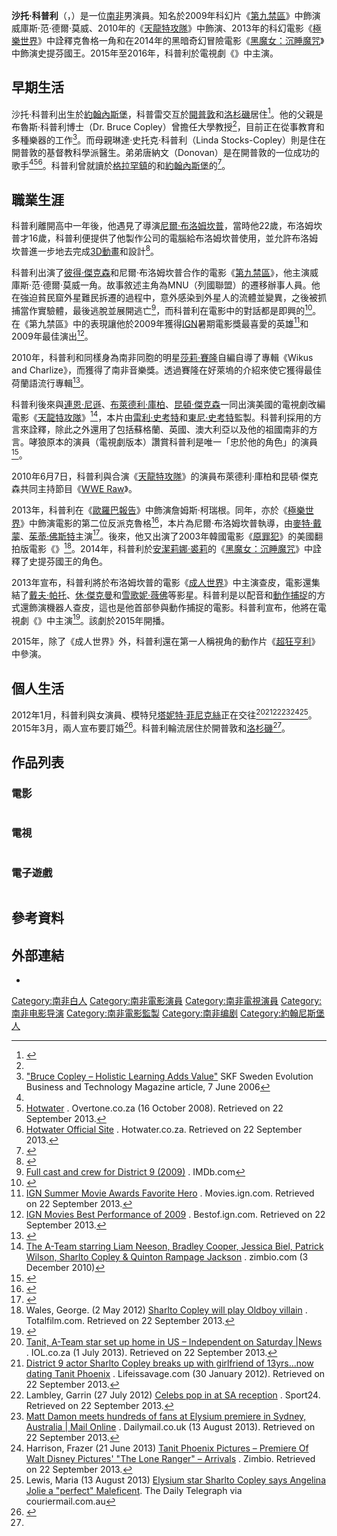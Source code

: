 {{noteTA
|G1=Show
|G2=Movie
|G3=TV
|T=zh-hk:沙杜·高柏;zh-tw:沙托·科普利;zh-cn:沙尔托·科普雷;
|1=zh-hk:沙杜·高柏;zh-tw:沙托·科普利;zh-cn:沙尔托·科普雷;
|2=zh-hk:高柏;zh-tw:科普利;zh-cn:科普雷;
|3=zh-hk:保甘;zh-tw:布洛姆坎普;zh-cn:布洛姆坎普;
}}
{{Infobox entertainer
|type = 男演員
|name = 沙托·科普利
|foreignname = {{lang|en|Sharlto Copley}}
|image = SharltoCopleyCCJuly09.jpg
|caption = 科普利於2009年7月的[[聖地亞哥國際動漫展|聖地亞哥國際動漫展]]上
|birth_date = {{Birth date and age|1973|11|27}}
|birth_place = 南非[[德蘭士瓦省|德蘭士瓦省]][[約翰內斯堡|約翰內斯堡]]
|residence = 南非[[西開普省|西開普省]][[開普敦|開普敦]]<br />美國[[加利福尼亞州|加利福尼亞州]][[洛杉磯|洛杉磯]]
|education = {{le|聖安德魯大學預科學校|St. Andrew's Preparatory School}}<br />{{le|紅山學院|Redhill School (Johannesburg)}}
|occupation = 演員
|yearsactive = 2004年至今
|spouse = {{marriage|[[塔尼特·菲尼克斯|塔尼特·菲尼克斯]]|2016}}
|children = 1
}}
{{中文譯名
| english   = Sharlto Copley
| putonghua = 沙尔托·科普雷
| taiwan    = 沙托·科普利
| cantonese = 沙杜·高柏
}}
'''沙托·科普利'''（{{lang-en|Sharlto Copley}}，{{bd|1973年|11月27日}}）是一位[[南非|南非]]男演員。知名於2009年科幻片《[[第九禁區|第九禁區]]》中飾演威庫斯·范·德爾·莫威、2010年的《[[天龍特攻隊_(電影)|天龍特攻隊]]》中飾演{{link-en|哮狼莫多克|Howling Mad Murdock}}、2013年的科幻電影《[[極樂世界_(電影)|極樂世界]]》中詮釋克魯格一角和在2014年的黑暗奇幻冒險電影《[[黑魔女：沉睡魔咒|黑魔女：沉睡魔咒]]》中飾演史提芬國王。2015年至2016年，科普利於電視劇《{{link-en|異能 (2015年電視劇)|Powers (U.S. TV series)|異能}}》中主演{{link-en|克里斯汀·沃克|Christian Walker}}。

== 早期生活 ==
沙托·科普利出生於[[約翰內斯堡|約翰內斯堡]]，科普雷交互於[[開普敦|開普敦]]和[[洛杉磯|洛杉磯]]居住<ref name="#1">{{cite news | first = Gayle | last = Edmunds | url = http://www.citypress.co.za/Entertainment/News/Exclusive-Sharlto-Copley-speaks-to-City-Press-20100820 | title = A-Team's Sharlto Copley soars | work = City Press | date = 2010-08-20 | accessdate = 2011-02-21 | archive-url = https://web.archive.org/web/20110723184238/http://www.citypress.co.za/Entertainment/News/Exclusive-Sharlto-Copley-speaks-to-City-Press-20100820 | archive-date = 2011-07-23 | dead-url = yes }}</ref>。他的父親是布魯斯·科普利博士（Dr. Bruce Copley）曾擔任大學教授<ref name=bruce1 />，目前正在從事教育和多種樂器的工作<ref name=SKF>[http://evolution.skf.com/bruce-copley-%E2%80%93-holistic-learning-adds-value/ "Bruce Copley – Holistic Learning Adds Value"] {{webarchive|url=https://web.archive.org/web/20130927134812/http://evolution.skf.com/bruce-copley-%E2%80%93-holistic-learning-adds-value/ |date=2013-09-27 }} SKF Sweden Evolution Business and Technology Magazine article, 7 June 2006</ref>。而母親琳達·史托克·科普利（Linda Stocks-Copley）則是住在開普敦的基督教科學派醫生。弟弟唐納文（Donovan）是在開普敦的一位成功的歌手<ref name=bruce1/><ref name=hotwater>[http://www.overtone.co.za/band/hotwater Hotwater] {{webarchive|url=https://archive.is/20130422010436/http://www.overtone.co.za/band/hotwater |date=2013-04-22 }}. Overtone.co.za (16 October 2008). Retrieved on 22 September 2013.</ref><ref name=hotwater1>[http://www.hotwater.co.za/ Hotwater Official Site] {{Wayback|url=http://www.hotwater.co.za/ |date=20180118073915 }}. Hotwater.co.za. Retrieved on 22 September 2013.</ref>。科普利曾就讀於[[格拉罕鎮|格拉罕鎮]]的{{link-en|聖安德魯大學預科學校|St. Andrew's Preparatory School}}和[[約翰內斯堡|約翰內斯堡]]的{{link-en|紅山學院|Redhill School (Johannesburg)}}<ref name=bruce1 >{{cite news | first = Lisa | last = Marks | url = http://news.scotsman.com/topstories/Interview-ATeam-star-Sharlto-Copley.6437528.jp | title = Interview with A-Team star Sharlto Copley | work = The Scotsman | date = 2010-07-26 | accessdate = 2011-02-21 | archive-date = 2011-06-29 | archive-url = https://web.archive.org/web/20110629135917/http://news.scotsman.com/topstories/Interview-ATeam-star-Sharlto-Copley.6437528.jp | dead-url = no }}</ref>。

== 職業生涯 ==
科普利離開高中一年後，他遇見了導演[[尼爾·布洛姆坎普|尼爾·布洛姆坎普]]，當時他22歲，布洛姆坎普才16歲，科普利便提供了他製作公司的電腦給布洛姆坎普使用，並允許布洛姆坎普進一步地去完成[[3D動畫|3D動畫]]和設計<ref>{{youtube|cSON9w5Pm8o|Sharlto and Neill sitdown interview Part 1}}</ref>。

科普利出演了[[彼得·傑克森|彼得·傑克森]]和尼爾·布洛姆坎普合作的電影《[[第九禁區|第九禁區]]》，他主演威庫斯·范·德爾·莫威一角。故事敘述主角為MNU（列國聯盟）的遷移辦事人員。他在強迫貧民窟外星難民拆遷的過程中，意外感染到外星人的流體並變異，之後被抓捕當作實驗體，最後逃脫並展開逃亡<ref>[http://www.imdb.com/title/tt1136608/fullcredits#cast Full cast and crew for District 9 (2009)] {{Wayback|url=http://www.imdb.com/title/tt1136608/fullcredits#cast |date=20150311104854 }}. IMDb.com</ref>，而科普利在電影中的對話都是即興的<ref name="interview">{{cite web | url = http://www.avclub.com/articles/district-9-director-neill-blomkamp,31606/ | title = District 9 director Neill Blomkamp | work = A.V. Club | accessdate = 2009-08-16 | archive-date = 2012-04-06 | archive-url = https://www.webcitation.org/66ikSw8ye?url=http://www.avclub.com/articles/district-9-director-neill-blomkamp,31606/ | dead-url = no }}</ref>。在《第九禁區》中的表現讓他於2009年獲得[[IGN|IGN]]暑期電影獎最喜愛的英雄<ref>[http://movies.ign.com/summerawards/2009/favorite-hero.html IGN Summer Movie Awards Favorite Hero] {{Wayback|url=http://movies.ign.com/summerawards/2009/favorite-hero.html |date=20090923024859 }}. Movies.ign.com. Retrieved on 22 September 2013.</ref>和2009年最佳演出<ref>[http://bestof.ign.com/2009/movies/best-performance.html IGN Movies Best Performance of 2009] {{Wayback|url=http://bestof.ign.com/2009/movies/best-performance.html |date=20091218171638 }}. Bestof.ign.com. Retrieved on 22 September 2013.</ref>。

2010年，科普利和同樣身為南非同胞的明星[[莎莉·賽隆|莎莉·賽隆]]自編自導了專輯《Wikus and Charlize》，而獲得了南非音樂獎。透過賽隆在好萊塢的介紹來使它獲得最佳荷蘭語流行專輯<ref>{{cite web|url=http://www.dreadcentral.com/news/37084/wikus-from-district-9-hunting-down-a-different-beast-charlize-theron|title=Wikus From District 9 Hunting Down a Different Beast – Charlize Theron!|publisher=DreadCentral|accessdate=2014-11-08|archive-date=2013-09-27|archive-url=https://web.archive.org/web/20130927071248/http://www.dreadcentral.com/news/37084/wikus-from-district-9-hunting-down-a-different-beast-charlize-theron|dead-url=no}}</ref>。

科普利後來與[[連恩·尼遜|連恩·尼遜]]、[[布萊德利·庫柏|布萊德利·庫柏]]、[[昆頓·傑克森|昆頓·傑克森]]一同出演美國的電視劇改編電影《[[天龍特攻隊_(電影)|天龍特攻隊]]》<ref name=ateam>[http://www.zimbio.com/Quinton+%27Rampage%27+Jackson/articles/b_3a4RynGWV/Team+starring+Liam+Neeson+Bradley+Cooper+Jessica The A-Team starring Liam Neeson, Bradley Cooper, Jessica Biel, Patrick Wilson, Sharlto Copley & Quinton Rampage Jackson] {{Webarchive|url=https://archive.is/20130210005241/http://www.zimbio.com/Quinton+'Rampage'+Jackson/articles/b_3a4RynGWV/Team+starring+Liam+Neeson+Bradley+Cooper+Jessica |date=2013-02-10 }}. zimbio.com (3 December 2010)</ref>，本片由[[雷利·史考特|雷利·史考特]]和[[東尼·史考特|東尼·史考特]]監製。科普利採用{{link-en|美國南部英語|Southern American English|美國南部}}的方言來詮釋{{link-en|哮狼莫多克|Howling Mad Murdock}}，除此之外還用了包括蘇格蘭、英國、澳大利亞以及他的祖國南非的方言。哮狼原本的演員{{link-en|杜威特·舒茲|Dwight Schultz}}（電視劇版本）讚賞科普利是唯一「忠於他的角色」的演員<ref name=schultz>{{cite web |last=Schultz |first=Dwight |url=http://www.dwightschultzfansite.nl/engdwightupdates.php |title=Dwight's opinion about the A-team movie |date=2010-06-22 |accessdate=2010-08-10 |archive-date=2010-07-27 |archive-url=https://web.archive.org/web/20100727065834/http://www.dwightschultzfansite.nl/engdwightupdates.php |dead-url=no }}</ref>。

2010年6月7日，科普利與合演《[[天龍特攻隊_(電影)|天龍特攻隊]]》的演員布萊德利·庫柏和昆頓·傑克森共同主持節目《[[WWE_Raw|WWE Raw]]》。

2013年，科普利在《[[歐羅巴報告|歐羅巴報告]]》中飾演詹姆斯·柯瑞根。同年，亦於《[[極樂世界_(電影)|極樂世界]]》中飾演電影的第二位反派克魯格<ref name=damon>{{cite news | url=http://www.guardian.co.uk/film/2010/dec/13/matt-damon-neill-blomkamp-elysium | location=London | work=The Guardian | first=Ben | last=Child | title=Matt Damon in talks to star in Neill Blomkamp's Elysium | date=2010-12-13 | accessdate=2014-11-08 | archive-date=2011-02-21 | archive-url=https://web.archive.org/web/20110221172150/http://www.guardian.co.uk/film/2010/dec/13/matt-damon-neill-blomkamp-elysium | dead-url=no }}</ref>，本片為尼爾·布洛姆坎普執導，由[[麥特·戴蒙|麥特·戴蒙]]、[[茱蒂·佛斯特|茱蒂·佛斯特]]主演<ref>{{cite web|url=http://moviesblog.mtv.com/2010/01/06/district-9-director-neill-blomkamp-drops-a-few-hints-about-his-next-project|title='District 9' Director Neill Blomkamp Drops A Few Hints About His Next Project|accessdate=2014-11-08|archive-date=2014-11-08|archive-url=https://web.archive.org/web/20141108102700/http://moviesblog.mtv.com/2010/01/06/district-9-director-neill-blomkamp-drops-a-few-hints-about-his-next-project/|dead-url=no}}</ref>。後來，他又出演了2003年韓國電影《[[原罪犯|原罪犯]]》的美國翻拍版電影《{{link-en|復仇 (2013年電影)|Oldboy (2013 film)|復仇}}》<ref>Wales, George. (2 May 2012) [http://www.totalfilm.com/news/sharlto-copley-will-play-oldboy-villain Sharlto Copley will play Oldboy villain] {{Wayback|url=http://www.totalfilm.com/news/sharlto-copley-will-play-oldboy-villain |date=20141108160934 }}. Totalfilm.com. Retrieved on 22 September 2013.</ref>。2014年，科普利於[[安潔莉娜·裘莉|安潔莉娜·裘莉]]的《[[黑魔女：沉睡魔咒|黑魔女：沉睡魔咒]]》中詮釋了史提芬國王的角色。

2013年宣布，科普利將於布洛姆坎普的電影《[[成人世界|成人世界]]》中主演查皮，電影還集結了[[戴夫·帕托|戴夫·帕托]]、[[休·傑克曼|休·傑克曼]]和[[雪歌妮·薇佛|雪歌妮·薇佛]]等影星。科普利是以配音和[[動作捕捉|動作捕捉]]的方式還飾演機器人查皮，這也是他首部參與動作捕捉的電影。科普利宣布，他將在電視劇《{{link-en|異能 (2015年電視劇)|Powers (U.S. TV series)|異能}}》中主演{{link-en|克里斯汀·沃克|Christian Walker}}<ref>{{cite web|url=http://deadline.com/2014/08/sharlto-copley-lead-christian-walker-powers-michelle-forbes-retro-girl-820846/|title=Sharlto Copley Set As Lead Christian Walker In ‘Powers’, Michelle Forbes Is Retro Girl|work=Deadline|date=2014-08-18|accessdate=2014-08-18|archive-date=2014-08-19|archive-url=https://web.archive.org/web/20140819102807/http://deadline.com/2014/08/sharlto-copley-lead-christian-walker-powers-michelle-forbes-retro-girl-820846/|dead-url=no}}</ref>。該劇於2015年開播。

2015年，除了《成人世界》外，科普利還在第一人稱視角的動作片《[[超狂亨利|超狂亨利]]》中參演。

== 個人生活 ==
2012年1月，科普利與女演員、模特兒[[塔妮特·菲尼克絲|塔妮特·菲尼克絲]]正在交往<ref>[http://www.iol.co.za/ios/news/tanit-a-team-star-set-up-home-in-us-1.1539838#.Ugr6xMsayK0 Tanit, A-Team star set up home in US – Independent on Saturday |News] {{Wayback|url=http://www.iol.co.za/ios/news/tanit-a-team-star-set-up-home-in-us-1.1539838#.Ugr6xMsayK0 |date=20141011132536 }}. IOL.co.za (1 July 2013). Retrieved on 22 September 2013.</ref><ref>[http://lifeissavage.com/2012/01/30/distict-9-actor-sharlto-copley-breaks-up-with-girlfriend-of-13yrs-now-dating-tanit-phoenix/ District 9 actor Sharlto Copley breaks up with girlfriend of 13yrs...now dating Tanit Phoenix] {{Wayback|url=http://lifeissavage.com/2012/01/30/distict-9-actor-sharlto-copley-breaks-up-with-girlfriend-of-13yrs-now-dating-tanit-phoenix/ |date=20141104132817 }}. Lifeissavage.com (30 January 2012). Retrieved on 22 September 2013.</ref><ref>Lambley, Garrin (27 July 2012) [http://www.sport24.co.za/OtherSport/Olympics2012/Celebs-pop-in-at-SA-reception-20120726 Celebs pop in at SA reception] {{Wayback|url=http://www.sport24.co.za/OtherSport/Olympics2012/Celebs-pop-in-at-SA-reception-20120726 |date=20141104131840 }}. Sport24. Retrieved on 22 September 2013.</ref><ref>[http://www.dailymail.co.uk/tvshowbiz/article-2390899/Matt-Damon-meets-hundreds-fans-Elysium-premiere-Sydney-Australia.html Matt Damon meets hundreds of fans at Elysium premiere in Sydney, Australia | Mail Online] {{Wayback|url=http://www.dailymail.co.uk/tvshowbiz/article-2390899/Matt-Damon-meets-hundreds-fans-Elysium-premiere-Sydney-Australia.html |date=20141104190858 }}. Dailymail.co.uk (13 August 2013). Retrieved on 22 September 2013.</ref><ref>Harrison, Frazer (21 June 2013) [http://www.zimbio.com/pictures/uyL0MtTIAsC/Premiere+Walt+Disney+Pictures+Lone+Ranger/oc5VVuMnBXT/Tanit+Phoenix Tanit Phoenix Pictures – Premiere Of Walt Disney Pictures' "The Lone Ranger" – Arrivals] {{Wayback|url=http://www.zimbio.com/pictures/uyL0MtTIAsC/Premiere+Walt+Disney+Pictures+Lone+Ranger/oc5VVuMnBXT/Tanit+Phoenix |date=20150318125921 }}. Zimbio. Retrieved on 22 September 2013.</ref><ref>Lewis, Maria (13 August 2013) [http://www.couriermail.com.au/entertainment/elysium-star-sharlto-copley-says-angelina-jolie-a-8220perfect8221-maleficent/story-fnilxh2s-1226696222518 Elysium star Sharlto Copley says Angelina Jolie a "perfect" Maleficent]. The Daily Telegraph via couriermail.com.au</ref>。2015年3月，兩人宣布要訂婚<ref>{{cite web |url=http://www.tullylish.com/tullylish-historical-society/2556-the-phoenix-connection |title=Tanit Phoenix |publisher=Tullylish.com |date=2015-07-07 |accessdate=2015-09-06 |archive-date=2015-07-27 |archive-url=https://web.archive.org/web/20150727222820/http://www.tullylish.com/tullylish-historical-society/2556-the-phoenix-connection |dead-url=no }}</ref>。科普利輪流居住於開普敦和[[洛杉磯|洛杉磯]]<ref name="#1"/>。

== 作品列表 ==
=== 電影 ===
{| class="wikitable" style="margin:1em 0;"
|- style="background:#b0c4de;"
|-
! 年份
! 譯名標題
! 原名標題
! 角色
! class="unsortable" | 附註
|-
| rowspan=2 |2006
| {{n/a}}
| ''{{link-en|Yellow (2006 short film)|Yellow (2006 short film)|Yellow}}''
| 士兵
| 短片
|-
| 《{{link-en|约翰内斯堡的外星人|Alive in Joburg}}》
| ''Alive in Joburg''
| 狙擊兵
| 短片；兼監製
|-
| 2009
| 《[[第九禁區|第九禁區]]》
| ''District 9''
| 威庫斯·范·德爾·莫威（Wikus van der Merwe）
| [[IGN|IGN電影大獎最佳演出]]<br />[[IGN|IGN電影大獎最喜愛暑期英雄]]<br />提名-[[芝加哥影評人協會|芝加哥影評人協會最有前途演員]]<br />提名-[[帝國獎|帝國獎最佳新人]]<br />提名-國際影迷學會大獎最佳男主角<br />提名-[[MTV電影大獎|MTV電影大獎最佳嚇破膽演出]]<br />提名-[[在線影評人協會|在線影評人協會最佳男演員獎]]<br />提名-[[尖叫獎|尖叫獎最佳科幻演員]]<br />提名-[[尖叫獎|尖叫獎突破性演出-男性]]<br />提名-[[青少年票選獎|青少年票選獎必選電影演員-科幻類]]
|-
| rowspan=2 |2010
| {{n/a}}
| ''Wikus and Charlize''
| 威庫斯·范·德爾·莫威（Wikus van der Merwe）
| 短片；兼監製、導演、編劇和剪輯師
|-
| 《[[天龍特攻隊_(電影)|天龍特攻隊]]》
| ''The A-Team''
| {{link-en|哮狼莫多克|Howling Mad Murdock}}
|
|-
| rowspan=4 |2013
| 《[[極樂世界_(電影)|極樂世界]]》
| ''Elysium''
| C·M·克魯格探員（Agent C.M. Kruger）
|
|-
| 《[[歐羅巴報告|歐羅巴報告]]》
| ''Europa Report''
| 詹姆斯·柯瑞根（James Corrigan）
|
|-
| 《{{link-en|復仇 (2013年電影)|Oldboy (2013 film)|復仇}}》
| ''Oldboy''
| 亞德里安·普賴斯（Adrian Pryce）
|
|-
| 《{{link-en|開棺|Open Grave}}》
| ''Open Grave''
| 約翰／約拿·庫克（John / Jonah Cooke）
|
|-
| rowspan=2 |2014
| 《[[黑魔女：沉睡魔咒|黑魔女：沉睡魔咒]]》
| ''Maleficent''
| 史提芬國王（King Stefan）
|
|-
| 《{{link-en|冰雪女王2|The Snow Queen 2}}》
| ''The Snow Queen 2: The Snow King''
| 歐姆（Orm）
| 英語版配音
|-
| rowspan=2 |2015
| 《[[成人世界|成人世界]]》
| ''Chappie''
| -{zh-hk:卓比;zh-tw:查皮;zh-cn:查派;}-（Chappie）
| 配音和動作捕捉
|-
| 《[[超狂亨利|超狂亨利]]》
| ''Hardcore Henry''
| 吉米（Jimmy）
| 
|-
| rowspan=2 | 2016
| 《{{link-en|重返心原點|The Hollars}}》
| ''The Hollars''
| 羅恩·霍拉爾（Ron Hollar）
| 
|-
| 《[[玩命鎗火|玩命鎗火]]》<ref>{{cite news |url =http://www.flickeringmyth.com/2015/05/sharlto-copley-joins-ben-wheatleys-free-fire.html |title =Sharlto Copley joins Ben Wheatley's Free Fire |accessdate = 2015-05-17}}</ref>
| ''Free Fire''
| 威農（Vernon）
| 
|-
| 2017
| 《上帝：塞倫蓋提》
| ''God: Serengeti''
| [[上帝|上帝]]
| 短片
|-
| rowspan=2 | 2018
| 《[[老闆好壞|老闆好壞]]》
| ''Gringo''
| 米基·魯斯克（Mitch Rusk）<ref>{{cite web |last=Tartaglione |first=Nancy |url=http://deadline.com/2016/05/stx-international-sales-nash-edgerton-comedy-amazon-1201753205/ |title=Nash Edgerton Film From Amazon Gets STX As A Distribution & Sales Partner |publisher=Deadline |date=2016-05-11 |accessdate=2017-01-15 |archive-date=2016-12-13 |archive-url=https://web.archive.org/web/20161213192957/http://deadline.com/2016/05/stx-international-sales-nash-edgerton-comedy-amazon-1201753205/ |dead-url=no }}</ref>
| 
|-
| 《上帝：芝加哥》
| ''God: City''
| 上帝
| 短片
|-
| 2020
| 《{{link-en|美國犯罪的最後日子|The Last Days of American Crime}}》
| ''The Last Days of American Crime''
| 威廉·索耶（William Sawyer）
|
|-
| rowspan=2 | 2021
| 《{{link-en|大学航空炸弹客|Ted K}}》
| ''Ted K''
| [[泰德·卡辛斯基|泰德·卡辛斯基]]
| 
|-
| 《{{link-en|海豹小戰隊|Seal Team (film)}}》
| ''Seal Team''
| 史維奇（Switch）
| 配音
|-
| rowspan=2 | 2022
| 《{{link-en|小魔猴|Monkey Man (film)}}》
| ''Monkey Man''
| 
| 
|-
| 《[[獸_(電影)|獸]]》
| ''Beast''
| 馬丁·拜托斯（Martin Battles）
| 
|}

=== 電視 ===
{| class="wikitable" style="margin:1em 0;"
|- style="background:#b0c4de;"
|-
! 年份
! 譯名標題
! 原名標題
! 角色
! class="unsortable" | 附註
|-
| 2015–2016
| 《{{link-en|異能 (2015年電視劇)|Powers (U.S. TV series)|異能}}》
| ''Powers''
| {{link-en|克里斯汀·沃克|Christian Walker}}
| 20集
|}

=== 電子遊戲 ===
{| class="wikitable" style="margin:1em 0;"
|- style="background:#b0c4de;"
|-
! 年份
! 譯名標題
! 原名標題
! 角色
! class="unsortable" | 附註
|-
| 2016
| 《[[劫薪日2|劫薪日2]]》<ref>{{Cite web |url = https://www.youtube.com/watch?v=F6Xuk_cieHQ |title = PAYDAY 2: Hardcore Henry Packs Trailer |publisher = YouTube |language = en |accessdate = 2016-04-26 |archive-date = 2016-03-31 |archive-url = https://web.archive.org/web/20160331123505/https://www.youtube.com/watch?v=F6Xuk_cieHQ |dead-url = no }}</ref>
| ''Payday 2''
| 吉米（Jimmy）
| 配音
|}

== 參考資料 ==
{{Reflist|30em}}

== 外部連結 ==
{{Commons category|Sharlto Copley}}
* {{IMDb name|1663205}}

{{Authority control}}
{{DEFAULTSORT:Sharlto Copley}}
[[Category:南非白人|Category:南非白人]]
[[Category:南非電影演員|Category:南非電影演員]]
[[Category:南非電視演員|Category:南非電視演員]]
[[Category:南非电影导演|Category:南非电影导演]]
[[Category:南非電影監製|Category:南非電影監製]]
[[Category:南非编剧|Category:南非编剧]]
[[Category:約翰尼斯堡人|Category:約翰尼斯堡人]]